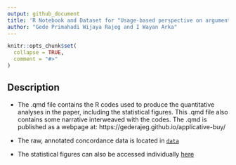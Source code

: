 ```yaml
---
output: github_document
title: 'R Notebook and Dataset for "Usage-based perspective on argument realisation: A corpus study of Indonesian BUY verbs in applicative construction with -*kan*"'
author: "Gede Primahadi Wijaya Rajeg and I Wayan Arka"
---
```


<!-- README.md is generated from README.Rmd. Please edit that file -->

```r
knitr::opts_chunk$set(
  collapse = TRUE,
  comment = "#>"
)
```

<!-- badges: start -->
<!-- badges: end -->

## Description

- The .qmd file contains the R codes used to produce the quantitative analyses in the paper, including the statistical figures. This .qmd file also contains some narrative interweaved with the codes. The .qmd is published as a webpage at: https://gederajeg.github.io/applicative-buy/

- The raw, annotated concordance data is located in [`data`](https://github.com/gederajeg/applicative-buy/tree/main/data)

- The statistical figures can also be accessed individually [here](https://github.com/gederajeg/applicative-buy/tree/main/nusa-applicative-code_files/figure-html)